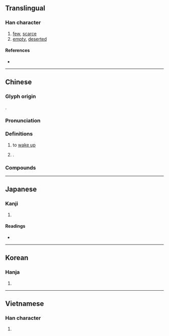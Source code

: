 {{character info}}
==Translingual==

===Han character===
{{Han char|rn=40|rad=宀|as=11|sn=14|four=30261|canj=JVMR|ids=⿱宀𤕻}}

# [[few]], [[scarce]]
# [[empty]], [[deserted]]

====References====
* {{Han ref|kx=0291.010|dkj=07291|dj=0575.040|hdz=20950.030|uh=5BE4|ud=23524|bh=B9ED|bd=47597}}

----

==Chinese==
{{zh-forms}}

===Glyph origin===
{{Han etym}}
{{Han compound|㝱|吾|ls=psc|c1=s|c2=p|abb1=y|t1=dream}}.

===Pronunciation===
{{zh-pron
|m=wù
|c=ng6
|mc=y
|oc=y
|cat=v
}}

===Definitions===
{{zh-hanzi}}

# {{lb|zh|literary}} to [[wake up]]
# {{n-g|Same as}} {{zh-l|悟}}.

===Compounds===
{{zh-der|寤夢|寤懷|寤生|寤寐|寤寐以求|早迷晚寤|覺寤|寤寐求之|寤寐不寧}}

----

==Japanese==

===Kanji===
{{ja-kanji|grade=|rs=宀11}}

# {{rfdef|ja|sort=宀11}}

====Readings====
* {{ja-readings|on=[[ご]] (go)|kun=[[さめる]] (sameru)}}

----

==Korean==

===Hanja===
{{ko-hanja|hangeul=오|rv=o|mr=o}}

# {{rfdef|ko|sort=宀11}}

----

==Vietnamese==

===Han character===
{{vi-readings|reading=ngộ, ngụ|rs=宀11}}

# {{rfdef|vi|sort=宀11}}